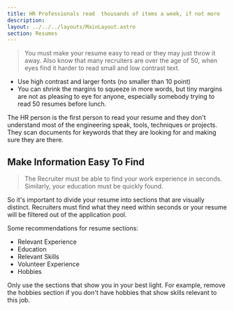 ```yaml
---
title: HR Professionals read  thousands of items a week, if not more
description: 
layout: ../../../layouts/MainLayout.astro
section: Resumes
---
```


> You must make your resume easy to read or they may just throw it away. Also know that many recruiters are over the age of 50, when eyes find it harder to read small and low contrast text.
- Use high contrast and larger fonts (no smaller than 10 point)
- You can shrink the margins to squeeze in more words, but tiny margins are not as pleasing to eye for anyone, especially somebody trying to read 50 resumes before lunch.

The HR person is the first person to read your resume and they don't understand most of the engineering speak, tools, techniques or projects. They scan documents for keywords that they are looking for and making sure they are there.

## Make Information Easy To Find

> The Recruiter must be able to find your work experience in seconds. Similarly, your education must be quickly found. 

So it's important to divide your resume into sections that are visually distinct. Recruiters must find what they need within seconds or your resume will be filtered out of the application pool.

Some recommendations for resume sections:

- Relevant Experience
- Education
- Relevant Skills
- Volunteer Experience
- Hobbies

Only use the sections that show you in your best light. For example, remove the hobbies section if you don't have hobbies that show skills relevant to this job.
